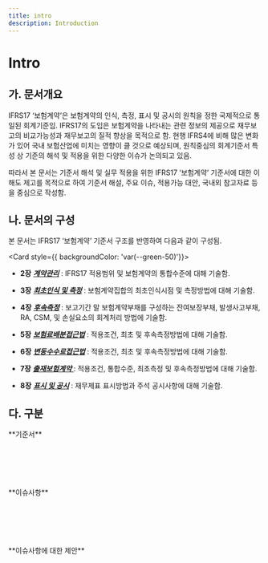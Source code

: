 ```yaml
---
title: intro
description: Introduction
---
```


# Intro

## 가. 문서개요

IFRS17 ‘보험계약’은 보험계약의 인식, 측정, 표시 및 공시의 원칙을 정한  국제적으로 통일된 회계기준임. IFRS17의 도입은 보험계약을 나타내는 관련 정보의 제공으로 재무보고의 비교가능성과 재무보고의 질적 향상을 목적으로 함. 현행 IFRS4에 비해 많은 변화가 있어 국내 보험산업에 미치는 영향이 클 것으로 예상되며, 원칙중심의 회계기준서 특성 상 기준의 해석 및 적용을 위한 다양한 이슈가 논의되고 있음.

따라서 본 문서는 기준서 해석 및 실무 적용을 위한 IFRS17 ‘보험계약’ 기준서에 대한 이해도 제고를 목적으로 하여 기준서 해설, 주요 이슈, 적용가능 대안, 국내외 참고자료 등을 중심으로 작성함.

## 나. 문서의 구성

본 문서는 IFRS17 ‘보험계약’ 기준서 구조를 반영하여 다음과 같이 구성됨.

<Card  style={{ backgroundColor: 'var(--green-50)'}}>
* **2장** [_**계약관리**_](/ifrs/200) : IFRS17 적용범위 및 보험계약의 통합수준에 대해 기술함.

* **3장** [_**최초인식 및 측정**_](/ifrs/300) : 보험계약집합의 최초인식시점 및 측정방법에 대해 기술함.

* **4장** [_**후속측정**_](/ifrs/400) : 보고기간 말 보험계약부채를 구성하는 잔여보장부채, 발생사고부채, RA, CSM, 및 손실요소의 회계처리 방법에 기술함.&#x20;

* **5장** [_**보험료배분접근법**_](/ifrs/500) : 적용조건, 최초 및 후속측정방법에 대해 기술함.

* **6장** [ _**변동수수료접근법**_](/ifrs/600) : 적용조건, 최초 및 후속측정방법에 대해 기술함.

* **7장** [_**출재보험계약**_ ](/ifrs/700)   : 적용조건, 통합수준, 최초측정 및 후속측정방법에 대해 기술함.

* **8장** [_**표시 및 공시**_](/ifrs/800)     : 재무제표 표시방법과 주석 공시사항에 대해 기술함.
</Card>


## 다. 구분

<Callout severity="success">
**기준서**
</Callout>

<br></br>
<br></br>

<Callout severity="error">
**이슈사항**
</Callout>

<br></br>
<br></br>

<Callout severity="info">
**이슈사항에 대한 제안**
</Callout>
